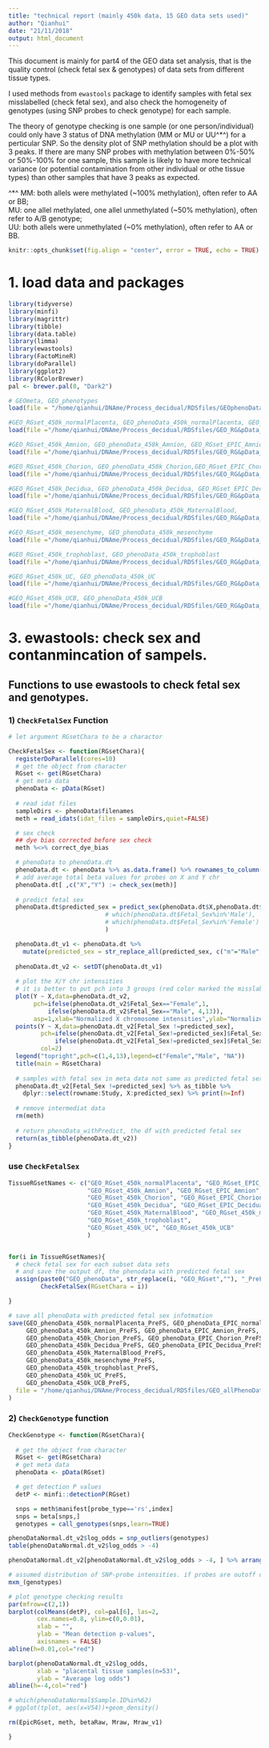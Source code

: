 ```yaml
---
title: "technical report (mainly 450k data, 15 GEO data sets used)"
author: "Qianhui"
date: "21/11/2018"
output: html_document
---
```


This document is mainly for part4 of the GEO data set analysis, that is the quality control (check fetal sex & genotypes) of data sets from different tissue types.

I used methods from `ewastools` package to identify samples with fetal sex misslabelled (check fetal sex), and also check the homogeneity of genotypes (using SNP probes to check genotype) for each sample. 

The theory of genotype checking is one sample (or one person/individual) could only have 3 status of DNA methylation (MM or MU or UU^*^) for a perticular SNP. So the density plot of SNP methylation should be a plot with 3 peaks. If there are many SNP probes with methylation between 0%-50% or 50%-100% for one sample, this sample is likely to have more technical variance (or potential contamination from other individual or othe tissue types) than other samples that have 3 peaks as expected.

^*^ MM: both allels were methylated (~100% methylation), often refer to AA or BB;   
    MU: one allel methylated, one allel unmethylated (~50% methylation), often refer to A/B genotype;   
    UU: both allels were unmethylated (~0% methylation), often refer to AA or BB.


```r
knitr::opts_chunk$set(fig.align = "center", error = TRUE, echo = TRUE) # fig.width = 7, 
```


# 1. load data and packages
```r

library(tidyverse)
library(minfi)
library(magrittr)
library(tibble)
library(data.table)
library(limma)
library(ewastools)
library(FactoMineR)
library(doParallel)
library(ggplot2)
library(RColorBrewer)
pal <- brewer.pal(8, "Dark2")

# GEOmeta, GEO_phenotypes
load(file = "/home/qianhui/DNAme/Process_decidual/RDSfiles/GEOphenoDataAll.RData")

#GEO_RGset_450k_normalPlacenta, GEO_phenoData_450k_normalPlacenta, GEO_RGset_EPIC_normalPlacenta, GEO_phenoData_EPIC_normalPlacenta
load(file ="/home/qianhui/DNAme/Process_decidual/RDSfiles/GEO_RG&pData_normalPlacenta.RData")

#GEO_RGset_450k_Amnion, GEO_phenoData_450k_Amnion, GEO_RGset_EPIC_Amnion, GEO_phenoData_EPIC_Amnion
load(file ="/home/qianhui/DNAme/Process_decidual/RDSfiles/GEO_RG&pData_normalAmnion.RData")

#GEO_RGset_450k_Chorion, GEO_phenoData_450k_Chorion,GEO_RGset_EPIC_Chorion, GEO_phenoData_EPIC_Chorion
load(file ="/home/qianhui/DNAme/Process_decidual/RDSfiles/GEO_RG&pData_normalChorion.RData")

#GEO_RGset_450k_Decidua, GEO_phenoData_450k_Decidua, GEO_RGset_EPIC_Decidua, GEO_phenoData_EPIC_Decidua, 
load(file ="/home/qianhui/DNAme/Process_decidual/RDSfiles/GEO_RG&pData_normalDecidua.RData")

#GEO_RGset_450k_MaternalBlood, GEO_phenoData_450k_MaternalBlood, 
load(file ="/home/qianhui/DNAme/Process_decidual/RDSfiles/GEO_RG&pData_normalMaternalBlood.RData")

#GEO_RGset_450k_mesenchyme, GEO_phenoData_450k_mesenchyme
load(file ="/home/qianhui/DNAme/Process_decidual/RDSfiles/GEO_RG&pData_normalPlacentalMesenchyme.RData")

#GEO_RGset_450k_trophoblast, GEO_phenoData_450k_trophoblast
load(file ="/home/qianhui/DNAme/Process_decidual/RDSfiles/GEO_RG&pData_normalPlacentalTrophoblast.RData")

#GEO_RGset_450k_UC, GEO_phenoData_450k_UC
load(file ="/home/qianhui/DNAme/Process_decidual/RDSfiles/GEO_RG&pData_normalUmbilicalCord.RData")

#GEO_RGset_450k_UCB, GEO_phenoData_450k_UCB
load(file ="/home/qianhui/DNAme/Process_decidual/RDSfiles/GEO_RG&pData_normalUmbilicalCordBlood.RData")

```


# 3. ewastools: check sex and contanmincation of sampels.

## Functions to use ewastools to check fetal sex and genotypes.

### 1) `CheckFetalSex` Function
```r
# let argument RGsetChara to be a charactor

CheckFetalSex <- function(RGsetChara){
  registerDoParallel(cores=10)
  # get the object from character
  RGset <- get(RGsetChara)
  # get meta data
  phenoData <- pData(RGset)
  
  # read idat files
  sampleDirs <- phenoData$filenames
  meth = read_idats(idat_files = sampleDirs,quiet=FALSE)

  # sex check
  ## dye bias corrected before sex check
  meth %<>% correct_dye_bias

  # phenoData to phenoData.dt
  phenoData.dt <- phenoData %>% as.data.frame() %>% rownames_to_column() %>% setDT()
  # add average total beta values for probes on X and Y chr
  phenoData.dt[ ,c("X","Y") := check_sex(meth)]
  
  # predict fetal sex
  phenoData.dt$predicted_sex = predict_sex(phenoData.dt$X,phenoData.dt$Y
                           # which(phenoData.dt$Fetal_Sex%in%'Male'),
                           # which(phenoData.dt$Fetal_Sex%in%'Female')
                           )

  phenoData.dt_v1 <- phenoData.dt %>%
    mutate(predicted_sex = str_replace_all(predicted_sex, c("m"="Male","f" ="Female")))
  
  phenoData.dt_v2 <- setDT(phenoData.dt_v1)
  
  # plot the X/Y chr intensities
  # it is better to put pch into 3 groups (red color marked the misslabelled samples)
  plot(Y ~ X,data=phenoData.dt_v2,
       pch=ifelse(phenoData.dt_v2$Fetal_Sex=="Female",1,
           ifelse(phenoData.dt_v2$Fetal_Sex=="Male", 4,13)),
       asp=1,xlab="Normalized X chromosome intensities",ylab="Normalized Y chromosome intensities")
  points(Y ~ X,data=phenoData.dt_v2[Fetal_Sex !=predicted_sex],
         pch=ifelse(phenoData.dt_v2[Fetal_Sex!=predicted_sex]$Fetal_Sex=="Female",1,
             ifelse(phenoData.dt_v2[Fetal_Sex!=predicted_sex]$Fetal_Sex=="Male",4,13)),
         col=2)
  legend("topright",pch=c(1,4,13),legend=c("Female","Male", "NA"))
  title(main = RGsetChara)
  
  # samples with fetal sex in meta data not same as predicted fetal sex
  phenoData.dt_v2[Fetal_Sex !=predicted_sex] %>% as_tibble %>% 
    dplyr::select(rowname:Study, X:predicted_sex) %>% print(n=Inf)
  
  # remove intermediat data
  rm(meth)
  
  # return phenoData_withPredict, the df with predicted fetal sex
  return(as_tibble(phenoData.dt_v2))
}

```


### use `CheckFetalSex`
```r

TissueRGsetNames <- c("GEO_RGset_450k_normalPlacenta", "GEO_RGset_EPIC_normalPlacenta",
                      "GEO_RGset_450k_Amnion", "GEO_RGset_EPIC_Amnion",
                      "GEO_RGset_450k_Chorion", "GEO_RGset_EPIC_Chorion",
                      "GEO_RGset_450k_Decidua", "GEO_RGset_EPIC_Decidua",
                      "GEO_RGset_450k_MaternalBlood", "GEO_RGset_450k_mesenchyme",
                      "GEO_RGset_450k_trophoblast", 
                      "GEO_RGset_450k_UC", "GEO_RGset_450k_UCB"
                      )


for(i in TissueRGsetNames){
  # check fetal sex for each subset data sets
  # and save the output df, the phenodata with predicted fetal sex
  assign(paste0("GEO_phenoData", str_replace(i, "GEO_RGset",""), "_PreFS"),   
         CheckFetalSex(RGsetChara = i))

}

# save all phenoData with predicted fetal sex infotmation
save(GEO_phenoData_450k_normalPlacenta_PreFS, GEO_phenoData_EPIC_normalPlacenta_PreFS,
     GEO_phenoData_450k_Amnion_PreFS, GEO_phenoData_EPIC_Amnion_PreFS,
     GEO_phenoData_450k_Chorion_PreFS, GEO_phenoData_EPIC_Chorion_PreFS,
     GEO_phenoData_450k_Decidua_PreFS, GEO_phenoData_EPIC_Decidua_PreFS,
     GEO_phenoData_450k_MaternalBlood_PreFS, 
     GEO_phenoData_450k_mesenchyme_PreFS,
     GEO_phenoData_450k_trophoblast_PreFS, 
     GEO_phenoData_450k_UC_PreFS, 
     GEO_phenoData_450k_UCB_PreFS,
  file = "/home/qianhui/DNAme/Process_decidual/RDSfiles/GEO_allPhenoData_addPredictedFetalSex.RData"
)

```



### 2) `CheckGenotype` function

```r

CheckGenotype <- function(RGsetChara){
  
  # get the object from character
  RGset <- get(RGsetChara)
  # get meta data
  phenoData <- pData(RGset)

  # get detection P values
  detP <- minfi::detectionP(RGset)

  snps = meth$manifest[probe_type=='rs',index]
  snps = beta[snps,]
  genotypes = call_genotypes(snps,learn=TRUE)

phenoDataNormal.dt_v2$log_odds = snp_outliers(genotypes)
table(phenoDataNormal.dt_v2$log_odds > -4)

phenoDataNormal.dt_v2[phenoDataNormal.dt_v2$log_odds > -4, ] %>% arrange(desc(log_odds))

# assumed distribution of SNP-probe intensities. if probes are outoff distribution, there could be some technical variance (could to be used to indicate tissue contanmination)
mxm_(genotypes)

# plot genotype checking results
par(mfrow=c(2,1))
barplot(colMeans(detP), col=pal[6], las=2,
        cex.names=0.8, ylim=c(0,0.01),
        xlab = "",
        ylab = "Mean detection p-values",
        axisnames = FALSE)
abline(h=0.01,col="red")

barplot(phenoDataNormal.dt_v2$log_odds,
        xlab = "placental tissue samples(n=53)",
        ylab = "Average log odds")
abline(h=-4,col="red")

# which(phenoDataNormal$Sample.ID%in%62)
# ggplot(tplot, aes(x=V54))+geom_density()

rm(EpicRGset, meth, betaRaw, Mraw, Mraw_v1)

}

```





